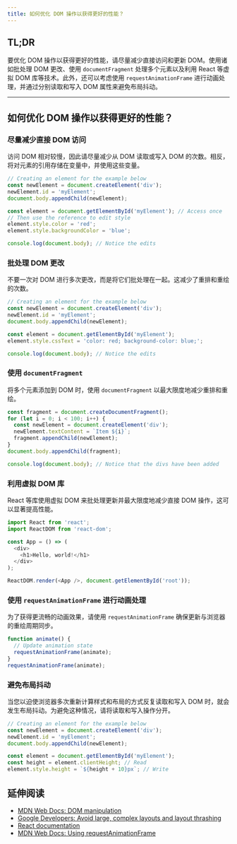 ```yaml
---
title: 如何优化 DOM 操作以获得更好的性能？
---
```


## TL;DR

要优化 DOM 操作以获得更好的性能，请尽量减少直接访问和更新 DOM。使用诸如批处理 DOM 更改、使用 `documentFragment` 处理多个元素以及利用 React 等虚拟 DOM 库等技术。此外，还可以考虑使用 `requestAnimationFrame` 进行动画处理，并通过分别读取和写入 DOM 属性来避免布局抖动。

***

## 如何优化 DOM 操作以获得更好的性能？

### 尽量减少直接 DOM 访问

访问 DOM 相对较慢，因此请尽量减少从 DOM 读取或写入 DOM 的次数。相反，将对元素的引用存储在变量中，并使用这些变量。

```js live
// Creating an element for the example below
const newElement = document.createElement('div');
newElement.id = 'myElement';
document.body.appendChild(newElement);

const element = document.getElementById('myElement'); // Access once
// Then use the reference to edit style
element.style.color = 'red';
element.style.backgroundColor = 'blue';

console.log(document.body); // Notice the edits
```

### 批处理 DOM 更改

不要一次对 DOM 进行多次更改，而是将它们批处理在一起。这减少了重排和重绘的次数。

```js live
// Creating an element for the example below
const newElement = document.createElement('div');
newElement.id = 'myElement';
document.body.appendChild(newElement);

const element = document.getElementById('myElement');
element.style.cssText = 'color: red; background-color: blue;';

console.log(document.body); // Notice the edits
```

### 使用 `documentFragment`

将多个元素添加到 DOM 时，使用 `documentFragment` 以最大限度地减少重排和重绘。

```js live
const fragment = document.createDocumentFragment();
for (let i = 0; i < 100; i++) {
  const newElement = document.createElement('div');
  newElement.textContent = `Item ${i}`;
  fragment.appendChild(newElement);
}
document.body.appendChild(fragment);

console.log(document.body); // Notice that the divs have been added
```

### 利用虚拟 DOM 库

React 等库使用虚拟 DOM 来批处理更新并最大限度地减少直接 DOM 操作，这可以显著提高性能。

```js
import React from 'react';
import ReactDOM from 'react-dom';

const App = () => (
  <div>
    <h1>Hello, world!</h1>
  </div>
);

ReactDOM.render(<App />, document.getElementById('root'));
```

### 使用 `requestAnimationFrame` 进行动画处理

为了获得更流畅的动画效果，请使用 `requestAnimationFrame` 确保更新与浏览器的重绘周期同步。

```js
function animate() {
  // Update animation state
  requestAnimationFrame(animate);
}
requestAnimationFrame(animate);
```

### 避免布局抖动

当您以迫使浏览器多次重新计算样式和布局的方式反复读取和写入 DOM 时，就会发生布局抖动。为避免这种情况，请将读取和写入操作分开。

```js live
// Creating an element for the example below
const newElement = document.createElement('div');
newElement.id = 'myElement';
document.body.appendChild(newElement);

const element = document.getElementById('myElement');
const height = element.clientHeight; // Read
element.style.height = `${height + 10}px`; // Write
```

## 延伸阅读

* [MDN Web Docs: DOM manipulation](https://developer.mozilla.org/en-US/docs/Web/API/Document_Object_Model/Manipulating_the_DOM)
* [Google Developers: Avoid large, complex layouts and layout thrashing](https://developers.google.com/web/fundamentals/performance/rendering/avoid-large-complex-layouts-and-layout-thrashing)
* [React documentation](https://react.dev/learn)
* [MDN Web Docs: Using requestAnimationFrame](https://developer.mozilla.org/en-US/docs/Web/API/window/requestAnimationFrame)
